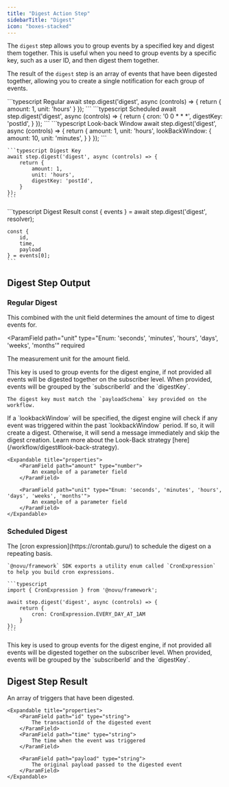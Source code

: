 ```yaml
---
title: "Digest Action Step"
sidebarTitle: "Digest"
icon: "boxes-stacked"
---
```


The `digest` step allows you to group events by a specified key and digest them together. This is useful when you need to group events by a specific key, such as a user ID, and then digest them together.

The result of the `digest` step is an array of events that have been digested together, allowing you to create a single notification for each group of events.

<RequestExample>
    ```typescript Regular
    await step.digest('digest', async (controls) => {
        return {
            amount: 1,
            unit: 'hours'
        }
    });
    ```
    ```typescript Scheduled
    await step.digest('digest', async (controls) => {
        return {
            cron: '0 0 * * *',
            digestKey: 'postId',
        }
    });
    ```
    ```typescript Look-back Window
    await step.digest('digest', async (controls) => {
        return {
            amount: 1,
            unit: 'hours',
            lookBackWindow: {
                amount: 10,
                unit: 'minutes',
            }
        }
    });
    ```

    ```typescript Digest Key
    await step.digest('digest', async (controls) => {
        return {
            amount: 1,
            unit: 'hours',
            digestKey: 'postId',
        }
    });
    ```

</RequestExample>

<ResponseExample>
    ```typescript Digest Result
    const { events } = await step.digest('digest', resolver);

    const {
        id,
        time,
        payload
    } = events[0];
    ```

</ResponseExample>

## Digest Step Output

### Regular Digest

<ParamField path="amount" type="number" required>
  This combined with the unit field determines the amount of time to digest
  events for.
</ParamField>

<ParamField
  path="unit"
  type="Enum: 'seconds', 'minutes', 'hours', 'days', 'weeks', 'months'"
  required
>
  The measurement unit for the amount field.
</ParamField>

<ParamField path="digestKey" type="string">
    This key is used to group events for the digest engine, if not provided all events will be digested together on the subscriber level.
    When provided, events will be grouped by the `subscriberId` and the `digestKey`.

    The digest key must match the `payloadSchema` key provided on the workflow.

</ParamField>

<ParamField path="lookbackWindow" type="LookBackWindow">
   If a `lookbackWindow` will be specified, the digest engine will check if any event was triggered within the past `lookbackWindow` period. 
   If so, it will create a digest. Otherwise, it will send a message immediately and skip the digest creation. Learn more about the Look-Back strategy [here](/workflow/digest#look-back-strategy).

    <Expandable title="properties">
        <ParamField path="amount" type="number">
            An example of a parameter field
        </ParamField>

        <ParamField path="unit" type="Enum: 'seconds', 'minutes', 'hours', 'days', 'weeks', 'months'">
            An example of a parameter field
        </ParamField>
    </Expandable>

</ParamField>

### Scheduled Digest

<ParamField path="cron" type="string" required>
    The [cron expression](https://crontab.guru/) to schedule the digest on a repeating basis.

    `@novu/framework` SDK exports a utility enum called `CronExpression` to help you build cron expressions.

    ```typescript
    import { CronExpression } from '@novu/framework';

    await step.digest('digest', async (controls) => {
        return {
            cron: CronExpression.EVERY_DAY_AT_1AM
        }
    });
    ```

</ParamField>

<ParamField path="digestKey" type="string">
  This key is used to group events for the digest engine, if not provided all
  events will be digested together on the subscriber level. When provided,
  events will be grouped by the `subscriberId` and the `digestKey`.
</ParamField>

## Digest Step Result

<ParamField path="events" type="array">
    An array of triggers that have been digested.

    <Expandable title="properties">
        <ParamField path="id" type="string">
            The transactionId of the digested event
        </ParamField>
        <ParamField path="time" type="string">
            The time when the event was triggered
        </ParamField>

        <ParamField path="payload" type="string">
            The original payload passed to the digested event
        </ParamField>
    </Expandable>

</ParamField>

